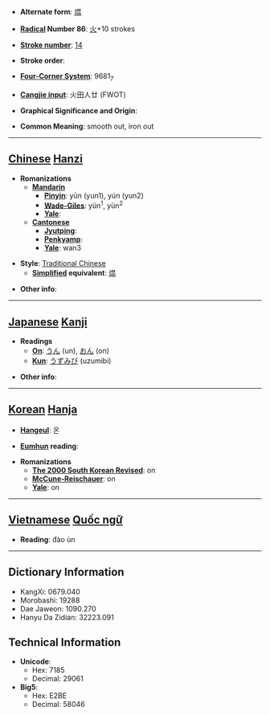 * '''Alternate form''': [[煴]]

* '''[[Wiktionary:Chinese radical index| Radical]] Number 86''': [[Wiktionary:Chinese radical index 火|火]]+10 strokes

* '''[[Wiktionary:Chinese total strokes index|Stroke number]]''': [[Wiktionary:Chinese total strokes index 14|14]]

* '''Stroke order''': 

* '''[[Wiktionary:Chinese four corner index|Four-Corner System]]''': 9681<sub>7</sub>

* '''[[Wiktionary:Chinese Cangjie index|Cangjie input]]''': 火田人廿 (FWOT)

* '''Graphical Significance and Origin''': 

* '''Common Meaning''': smooth out, iron out

----

== [[Chinese]] [[Hanzi]] ==

* '''Romanizations'''
** '''[[Mandarin]]'''
*** '''[[Pinyin]]''': yūn (yun1), yún (yun2)
*** '''[[Wade-Giles]]''': yün<sup>1</sup>, yün<sup>2</sup>
*** '''[[Yale]]''': 
** '''[[Cantonese]]'''
*** '''[[Jyutping]]''':
*** '''[[Penkyamp]]''': 
*** '''[[Yale]]''': wan3

* '''Style''': [[Traditional Chinese]] 
** '''[[Simplified Chinese|Simplified]] equivalent''': [[煴]]

* '''Other info''': 

----

== [[Japanese]] [[Kanji]] ==

* '''Readings'''
** '''[[On]]''': [[うん]] (un), [[おん]] (on)
** '''[[Kun]]''': [[うずみび]] (uzumibi)

* '''Other info''':  

----

== [[Korean]] [[Hanja]] ==

* '''[[Hangeul]]''': 온

* '''[[Eumhun]] reading''': 

* '''Romanizations'''
** '''[[The 2000 South Korean Revised Romanization|The 2000 South Korean Revised]]''': on
** '''[[McCune-Reischauer]]''': on
** '''[[Yale]]''': on


----

== [[Vietnamese]] [[Quốc ngữ]] ==

* '''Reading''': đào ùn 

----

== Dictionary Information ==

* KangXi: 0679.040
* Morobashi: 19288
* Dae Jaweon: 1090.270
* Hanyu Da Zidian: 32223.091

== Technical Information ==

* '''Unicode''':
** Hex: 7185
** Decimal: 29061
* '''Big5''':
** Hex: E2BE
** Decimal: 58046